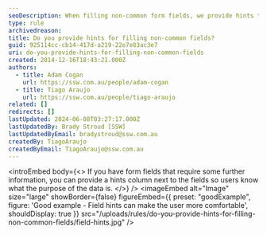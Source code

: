 ```yaml
---
seoDescription: When filling non-common form fields, we provide hints to help users understand what information is required.
type: rule
archivedreason:
title: Do you provide hints for filling non-common fields?
guid: 925114cc-cb14-417d-a219-22e7e83ac3e7
uri: do-you-provide-hints-for-filling-non-common-fields
created: 2014-12-16T18:43:21.000Z
authors:
  - title: Adam Cogan
    url: https://ssw.com.au/people/adam-cogan
  - title: Tiago Araujo
    url: https://ssw.com.au/people/tiago-araujo
related: []
redirects: []
lastUpdated: 2024-06-08T03:27:17.000Z
lastUpdatedBy: Brady Stroud [SSW]
lastUpdatedByEmail: bradystroud@ssw.com.au
createdBy: TiagoAraujo
createdByEmail: TiagoAraujo@ssw.com.au
---
```


<introEmbed
  body={<>
If you have form fields that require some further information, you can provide a hints column next to the fields so users know what the purpose of the data is.
  </>}
/>
<imageEmbed
  alt="Image"
  size="large"
  showBorder={false}
  figureEmbed={{
    preset: "goodExample",
    figure: 'Good example - Field hints can make the user more comfortable',
    shouldDisplay: true
  }}
  src="/uploads/rules/do-you-provide-hints-for-filling-non-common-fields/field-hints.jpg"
/>
